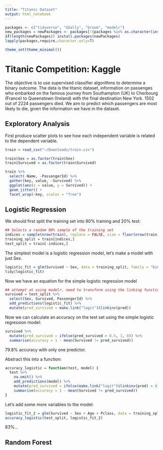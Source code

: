 ```yaml
---
title: "Titanic Dataset"
output: html_notebook
---
```



```r
packages <- c("tidyverse", "GGally", "broom", "modelr")
new_packages = newPackages <- packages[!(packages %in% as.character(installed.packages()[,"Package"]))]
if(length(newPackages)) install.packages(newPackages)
lapply(packages,require,character.only=T)

theme_set(theme_minimal())
```

# Titanic Competition: Kaggle

The objective is to use supervised classifier algorithms to determine a binary outcome. The data is the titanic dataset, information on passenges who embarked on the famous journey from Southampton (UK) to Cherbourg (France) to Queenstown (Ireland) with the final destination New York. 1502 out of 2224 passengers died. We aim to predict which passengers are most likely to die, given the information we have in the dataset.

## Exploratory Analysis

First produce scatter plots to see how each independent variable is related to the dependent variable.

```r
train = read_csv("~/Downloads/train.csv")

train$Sex = as.factor(train$Sex)
train$Survived = as.factor(train$Survived)

train %>% 
  select(-Name, -PassengerId) %>%
  gather(key, value, -Survived) %>%
  ggplot(aes(x = value, y = Survived)) + 
  geom_jitter() +
  facet_wrap(~key, scales = "free")
```

## Logistic Regression

We should first split the training set into 80% training and 20% test:

```r
## Selects a random 80% sample of the training set
indices = sample(nrow(train), replace = FALSE, size = floor(nrow(train) * 0.8))
training_split = train[indices,]
test_split = train[-indices,]
```


The simplest model is a logistic regression model, let's make a model with just Sex.

```r
logistic_fit = glm(Survived ~ Sex, data = training_split, family = "binomial")
tidy(logistic_fit)
```
Now we have an equation for the simple logistic regression model

```r
## attempt at using modelr, need to transform using the linking function "logit" to transform the log-odds to the probability of survival
survived = test_split %>%
  select(Sex, Survived, PassengerId) %>%
  add_predictions(logistic_fit) %>%
  mutate(pred_survived = make.link("logit")$linkinv(pred))
```
Now we can calculate an accuracy on the test set using the simple logistic regression model:

```r
survived %>% 
  mutate(pred_survived = ifelse(pred_survived > 0.5, 1, 0)) %>%
  summarise(accuracy = 1 - mean(Survived != pred_survived))
```

79.8% accuracy with only one predictor. 

Abstract this into a function:

```r
accuracy_logistic = function(test, model) {
  test %>%
    na.omit() %>%
    add_predictions(model) %>%
    mutate(pred_survived = ifelse(make.link("logit")$linkinv(pred) > 0.5, 1, 0)) %>%
    summarise(accuracy = 1 - mean(Survived != pred_survived))
}
```


Let's add some more variables to the model:

```r
logistic_fit_2 = glm(Survived ~ Sex + Age + Pclass, data = training_split %>% na.omit(), family = binomial(link='logit'))
accuracy_logistic(test_split, logistic_fit_2)
```
83%...

## Random Forest


